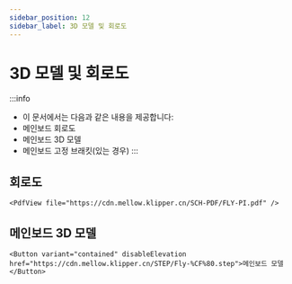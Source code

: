 ```yaml
---
sidebar_position: 12
sidebar_label: 3D 모델 및 회로도
---
```




# 3D 모델 및 회로도


:::info
* 이 문서에서는 다음과 같은 내용을 제공합니다:
* 메인보드 회로도
* 메인보드 3D 모델
* 메인보드 고정 브래킷(있는 경우)
:::

## 회로도

    <PdfView file="https://cdn.mellow.klipper.cn/SCH-PDF/FLY-PI.pdf" />


## 메인보드 3D 모델

    <Button variant="contained" disableElevation href="https://cdn.mellow.klipper.cn/STEP/Fly-%CF%80.step">메인보드 모델</Button>